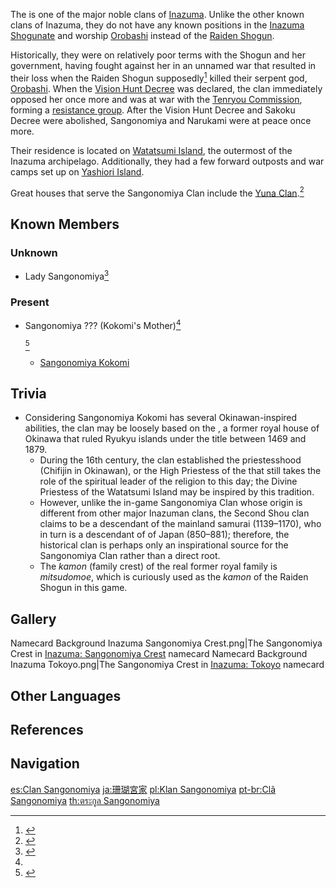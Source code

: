 {{Terminology Infobox
|image        = Sangonomiya Clan.png
|type         = Families
|type2        = Inazuma Clans
}}
The {{Lang|'''Sangonomiya Clan'''|ja=珊瑚宮家|ja_rm=Sangonomiya-ke}} is one of the major noble clans of [[Inazuma]]. Unlike the other known clans of Inazuma, they do not have any known positions in the [[Inazuma Shogunate]] and worship [[Orobashi]] instead of the [[Ei|Raiden Shogun]].

Historically, they were on relatively poor terms with the Shogun and her government, having fought against her in an unnamed war that resulted in their loss when the Raiden Shogun supposedly<ref>{{Ref/Book|The Byakuyakoku Collection|2|Before Sun and Moon}}</ref> killed their serpent god, [[Orobashi]]. When the [[Vision Hunt Decree]] was declared, the clan immediately opposed her once more and was at war with the [[Tenryou Commission]], forming a [[Watatsumi Army|resistance group]]. After the Vision Hunt Decree and Sakoku Decree were abolished, Sangonomiya and Narukami were at peace once more.

Their residence is located on [[Watatsumi Island]], the outermost of the Inazuma archipelago. Additionally, they had a few forward outposts and war camps set up on [[Yashiori Island]].

Great houses that serve the Sangonomiya Clan include the [[Yuna Clan]].<ref name="Life of Mouun">{{Ref/Book|The Life of Mouun the Shrine Maiden}}</ref>

==Known Members==
===Unknown===
*Lady Sangonomiya<ref>{{Ref/Quest|The Three Great Martial Trials}}</ref>

===Present===
* Sangonomiya ??? (Kokomi's Mother)<ref name="Sangonomiya Kokomi/Voice-Overs">{{Ref/VO|Sangonomiya Kokomi|About Us: Experience}}</ref><ref>{{Ref/CS|Sangonomiya Kokomi|Secret Notes}}</ref>
** [[Sangonomiya Kokomi]]

==Trivia==
* Considering Sangonomiya Kokomi has several Okinawan-inspired abilities, the clan may be loosely based on the {{w|Second Shō dynasty|Second Shou clan}}, a former royal house of Okinawa that ruled Ryukyu islands under the title {{w|Ryukyu Kingdom|King of Ryukyu}} between 1469 and 1879.
** During the 16th century, the clan established the priestesshood {{w|Kikoe-ōgimi|Kikoe-oogimi}} (Chifijin in Okinawan), or the High Priestess of the {{w|Ryukyuan religion}} that still takes the role of the spiritual leader of the religion to this day; the Divine Priestess of the Watatsumi Island may be inspired by this tradition.
** However, unlike the in-game Sangonomiya Clan whose origin is different from other major Inazuman clans, the Second Shou clan claims to be a descendant of the mainland samurai {{w|Minamoto no Tametomo}} (1139–1170), who in turn is a descendant of {{w|Emperor Seiwa}} of Japan (850–881); therefore, the historical clan is perhaps only an inspirational source for the Sangonomiya Clan rather than a direct root.
** The ''kamon'' (family crest) of the real former royal family is ''mitsudomoe'', which is curiously used as the ''kamon'' of the Raiden Shogun in this game.

==Gallery==
<gallery>
Namecard Background Inazuma Sangonomiya Crest.png|The Sangonomiya Crest in [[Inazuma: Sangonomiya Crest]] namecard
Namecard Background Inazuma Tokoyo.png|The Sangonomiya Crest in [[Inazuma: Tokoyo]] namecard
</gallery>

==Other Languages==
{{Other Languages
|en       = Sangonomiya Clan
|zhs      = 珊瑚宫家
|zhs_rm   = Shānhúgōng-jiā
|zht      = 珊瑚宫家
|zht_rm   = Shānhúgōng-jiā
|zh_tl    = Sangonomiya Family
|ja       = {{Rubi|珊|さん|瑚|ご|宮|のみや|家|け}}
|ja_rm    = Sangonomiya-ke{{Assumed}}
|ja_tl    = Sangonomiya Family
|ko       = 산고노미야 {{tt|가문|家門}}
|ko_rm    = Sangonomiya Gamun
|ko_tl    = Sangonomiya Family
|es       = Clan Sangonomiya
|fr       = Clan Sangonomiya
|ru       = Клан Сангономия
|ru_tl    = Sangonomiya Clan
|th       = ตระกูล Sangonomiya
|th_rm    = Trakun Sangonomiya
|th_tl    = Sangonomiya Clan
|vi       = Nhà Sangonomiya
|vi_tl    = Sangonomiya House
|de       = Sangonomiya-Klan
|de_tl    = Sangonomiya Clan
|id       = Klan Sangonomiya
|id_tl    = Sangonomiya Clan
|pt       = Clã Sangonomiya
|pt_tl    = Sangonomiya Clan
|tr       = 
|tr_tl    = 
|it       = 
|it_tl    = 
}}

==References==
{{Reflist}}

==Navigation==
{{Faction Navbox}}

[[es:Clan Sangonomiya]]
[[ja:珊瑚宮家]]
[[pl:Klan Sangonomiya]]
[[pt-br:Clã Sangonomiya]]
[[th:ตระกูล Sangonomiya]]